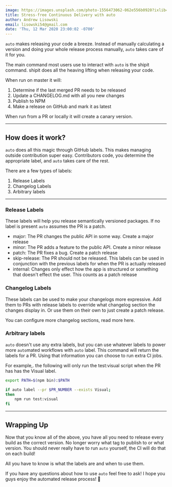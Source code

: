 ```yaml
---
image: https://images.unsplash.com/photo-1556473062-062e556b0920?ixlib=rb-1.2.1&ixid=eyJhcHBfaWQiOjEyMDd9&auto=format&fit=crop&w=1950&q=80
title: Stress-free Continuous Delivery with auto
author: Andrew Lisowski
email: lisowski54@gmail.com
date: 'Thu, 12 Mar 2020 23:00:02 -0700'
---
```


`auto` makes releasing your code a breeze. Instead of manually calculating a version and doing your whole release process manually, `auto` takes care of it for you.

The main command most users use to interact with `auto` is the shipit command. shipit does all the heaving lifting when releasing your code.

When run on master it will:

1. Determine if the last merged PR needs to be released
2. Update a CHANGELOG.md with all you new changes
3. Publish to NPM
4. Make a release on GitHub and mark it as latest

When run from a PR or locally it will create a canary version.

---

## How does it work?

`auto` does all this magic through GitHub labels. This makes managing outside contribution super easy. Contributors code, you determine the appropriate label, and `auto` takes care of the rest.

There are a few types of labels:

1. Release Labels
2. Changelog Labels
3. Arbitrary labels

---

### Release Labels

These labels will help you release semantically versioned packages. If no label is present `auto` assumes the PR is a patch.

- major: The PR changes the public API in some way. Create a major release
- minor: The PR adds a feature to the public API. Create a minor release
- patch: The PR fixes a bug. Create a patch release
- skip-release: The PR should not be released. This labels can be used in conjunction with the previous labels for when the PR is actually released
- internal: Changes only effect how the app is structured or something that doesn't effect the user. This counts as a patch release

### Changelog Labels

These labels can be used to make your changelogs more expressive. Add them to PRs with release labels to override what changelog section the changes display in. Or use them on their own to just create a patch release.

You can configure more changelog sections, read more here.

### Arbitrary labels

`auto` doesn't use any extra labels, but you can use whatever labels to power more `auto`mated workflows with `auto` label. This command will return the labels for a PR. Using that information you can choose to run extra CI jobs.

For example,. the following will only run the test:visual script when the PR has has the Visual label.

```bash
export PATH=$(npm bin):$PATH

if auto label --pr $PR_NUMBER --exists Visual;
then
    npm run test:visual
fi
```

---

## Wrapping Up

Now that you know all of the above, you have all you need to release every build as the correct version. No longer worry what tag to publish to or what version. You should never really have to run `auto` yourself, the CI will do that on each build!

All you have to know is what the labels are and when to use them.

If you have any questions about how to use `auto` feel free to ask! I hope you guys enjoy the automated release process! :gift:
